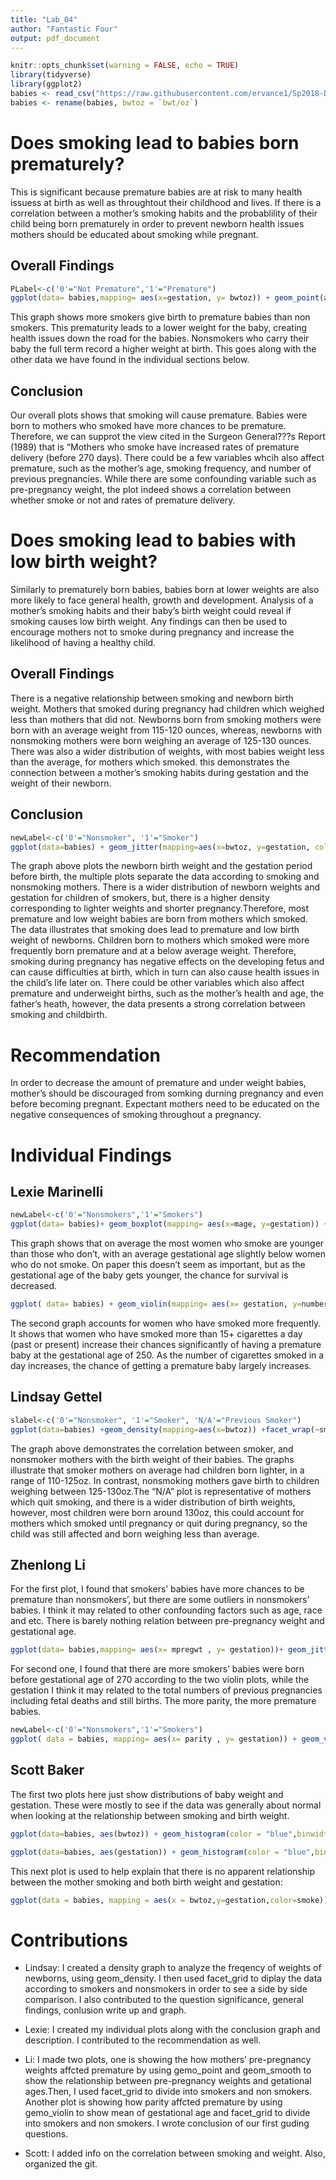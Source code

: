 ```yaml
---
title: "Lab_04"
author: "Fantastic Four"
output: pdf_document
---
```


```r
knitr::opts_chunk$set(warning = FALSE, echo = TRUE)
library(tidyverse)
library(ggplot2)
babies <- read_csv("https://raw.githubusercontent.com/ervance1/Sp2018-Data-Science-repo/master/babies2a.dat")
babies <- rename(babies, bwtoz = `bwt/oz`)
```

# Does smoking lead to babies born prematurely?
This is significant because premature babies are at risk to many health issuess at birth as well as throughtout their childhood and lives. If there is a correlation between a mother's smoking habits and the probablility of their child being born prematurely in order to prevent newborn health issues mothers should be educated about smoking while pregnant.

## Overall Findings 
```r
PLabel<-c('0'="Not Premature",'1'="Premature")
ggplot(data= babies,mapping= aes(x=gestation, y= bwtoz)) + geom_point(aes(color= smoke))+facet_wrap(~Premature, labeller= labeller(Premature=PLabel)) +ggtitle(label= "Gestational age for Premature and Not Premature births") + xlab(label= "Gestational age") + ylab(label= "Birth Weight")
```
This graph shows more smokers give birth to premature babies than non smokers. This prematurity leads to a lower weight for the baby, creating health issues down the road for the babies. Nonsmokers who carry their baby the full term record a higher weight at birth. This goes along with the other data we have found in the individual sections below.

## Conclusion 
Our overall plots shows that smoking will cause premature. Babies were born to mothers who smoked have more chances to be premature. Therefore, we can supprot the view cited in the Surgeon General???s Report (1989) that is "Mothers who smoke have increased rates of premature delivery (before 270 days). There could be a few variables whcih also affect premature, such as the mother's age, smoking frequency, and number of previous pregnancies. While there are some confounding variable such as pre-pregnancy weight, the plot indeed shows a correlation between whether smoke or not and rates of premature delivery.

# Does smoking lead to babies with low birth weight?
Similarly to prematurely born babies, babies born at lower weights are also more likely to face general health, growth and development. Analysis of a mother's smoking habits and their baby's birth weight could reveal if smoking causes low birth weight. Any findings can then be used to encourage mothers not to smoke during pregnancy and increase the likelihood of having a healthy child.

## Overall Findings
There is a negative relationship between smoking and newborn birth weight. Mothers that smoked during pregnancy had children which weighed less than mothers that did not. Newborns born from smoking mothers were born with an average weight from 115-120 ounces, whereas, newborns with nonsmoking mothers were born weighing an average of 125-130 ounces. There was also a wider distribution of weights, with most babies weight less than the average, for mothers which smoked. this demonstrates the connection between a mother's smoking habits during gestation and the weight of their newborn.

## Conclusion 
```r
newLabel<-c('0'="Nonsmoker", '1'="Smoker")
ggplot(data=babies) + geom_jitter(mapping=aes(x=bwtoz, y=gestation, color=smoke)) + facet_wrap(~smoke, labeller=labeller(smoke=newLabel)) + geom_smooth(mapping=aes(x=bwtoz, y=gestation), method="lm", se=FALSE) + labs(x="Newborn Birthweight(oz)", y="Duration of Gestation(days)")
```
  The graph above plots the newborn birth weight and the gestation period before birth, the multiple plots separate the data according to smoking and nonsmoking mothers. There is a wider distribution of newborn weights and gestation for children of smokers, but, there is a higher density corresponding to lighter weights and shorter pregnancy.Therefore, most premature and low weight babies are born from mothers which smoked.
  The data illustrates that smoking does lead to premature and low birth weight of newborns. Children born to mothers which smoked were more frequently born premature and at a below average weight. Therefore, smoking during pregnancy has negative effects on the developing fetus and can cause difficulties at birth, which in turn can also cause health issues in the child's life later on. There could be other variables which also affect premature and underweight births, such as the mother's health and age, the father's heath, however, the data presents a strong correlation between smoking and childbirth.


# Recommendation
In order to decrease the amount of premature and under weight babies, mother's should be discouraged from somking durning pregnancy and even before becoming pregnant. Expectant mothers need to be educated on the negative consequences of smoking throughout a pregnancy.



# Individual Findings

## Lexie Marinelli

```r
newLabel<-c('0'="Nonsmokers",'1'="Smokers")
ggplot(data= babies)+ geom_boxplot(mapping= aes(x=mage, y=gestation)) +facet_wrap(~smoke, labeller= labeller(smoke=newLabel)) +ggtitle(label="Age of Woman vs. Gestational age of Smokers and Nonsmokers") +xlab(label="Woman's Age")+ ylab(label= "Gestational Age")
```

This graph shows that on average the most women who smoke are younger than those who don't, with an average gestational age slightly below women who do not smoke. On paper this doesn't seem as important, but as the gestational age of the baby gets younger, the chance for survival is decreased. 


```r
ggplot( data= babies) + geom_violin(mapping= aes(x= gestation, y=number), scale= "area") +ggtitle(label= "Gestational Age vs. Frequency of Smoking")+ xlab(label= "Gestational Age") +ylab(label="Frequency of Smoking")
```

The second graph accounts for women who have smoked more frequently. It shows that women who have smoked more than 15+ cigarettes a day (past or present) increase their chances significantly of having a premature baby at the gestational age of 250. As the number of cigarettes smoked in a day increases, the chance of getting a premature baby largely increases. 

## Lindsay Gettel
```r
slabel<-c('0'="Nonsmoker", '1'="Smoker", 'N/A'="Previous Smoker")
ggplot(data=babies) +geom_density(mapping=aes(x=bwtoz)) +facet_wrap(~smoke, labeller=labeller(smoke=slabel)) + ggtitle("Baby's birthweight comparison of smoker and nonsmoker mothers") + labs(x="Baby's birthweight (oz)", y="Density of babies born at a given weight")

```
  The graph above demonstrates the correlation between smoker, and nonsmoker mothers with the birth weight of their babies. The graphs illustrate that smoker mothers on average had children born lighter, in a range of 110-125oz. In contrast, nonsmoking mothers gave birth to children weighing between 125-130oz.The "N/A" plot is representative of mothers which quit smoking, and there is a wider distribution of birth weights, however, most children were born around 130oz, this could account for mothers which smoked until pregnancy or quit during pregnancy, so the child was still affected and born weighing less than average.

## Zhenlong Li
For the first plot, I found that smokers' babies have more chances to be premature than nonsmokers', but there are some outliers in nonsmokers' babies. I think it may related to other confounding factors such as age, race and etc. There is barely nothing relation between pre-pregnancy weight and gestational age.

```r
ggplot(data= babies,mapping= aes(x= mpregwt , y= gestation))+ geom_jitter() + geom_smooth(method = "lm") +facet_wrap(~smoke, labeller= labeller(smoke=newLabel))
```

For second one, I found that there are more smokers' babies were born before gestational age of 270 according to the two violin plots, while the gestation I think it may related to the total numbers of previous pregnancies including fetal deaths and still births. The more parity, the more premature babies.

```r
newLabel<-c('0'="Nonsmokers",'1'="Smokers")
ggplot( data = babies, mapping= aes(x= parity , y= gestation)) + geom_violin(scale = "area") +facet_wrap(~smoke, labeller= labeller(smoke = newLabel)) + ggtitle(label="Parity vs. Baby's Gestation between Smokers and Nonsmokers") + ylab(label="Gestation Days")+ xlab(label= "Number of previous pregnancies")
```

## Scott Baker

The first two plots here just show distributions of baby weight and gestation. These were mostly to see if the data was generally about normal when looking at the relationship between smoking and birth weight.

```r
ggplot(data=babies, aes(bwtoz)) + geom_histogram(color = "blue",binwidth = 2) + geom_vline(aes(xintercept=mean(bwtoz))) + ggtitle(label = "Distribution of weight") +xlab(label= "weight") +ylab(label= "frequency")
```

```r
ggplot(data=babies, aes(gestation)) + geom_histogram(color = "blue",binwidth = 2) + geom_vline(aes(xintercept=mean(gestation))) + ggtitle(label = "Distribution of gestation") +xlab(label= "Time") +ylab(label= "frequency")

```

This next plot is used to help explain that there is no apparent relationship between the mother smoking and both birth weight and gestation:

```r
ggplot(data = babies, mapping = aes(x = bwtoz,y=gestation,color=smoke)) + geom_jitter() + ggtitle(label = "Comparing weight to gestation with visualization of smoking") +xlab("Weight(oz.)") + ylab("gestation")
```



# Contributions
* Lindsay: I created a density graph to analyze the freqency of weights of newborns, using geom_density. I then used facet_grid to diplay the data according to smokers and nonsmokers in order to see a side by side comparison. I also contributed to the question significance, general findings, conlusion write up and graph.

* Lexie: I created my individual plots along with the conclusion graph and description. I contributed to the recommendation as well.  

* Li: I made two plots, one is showing the how mothers' pre-pregnancy weights affcted premature by using gemo_point and geom_smooth to show the relationship between pre-pregnancy weights and getational ages.Then, I used facet_grid to divide into smokers and non smokers. Another plot is showing how parity affcted premature by using gemo_violin to show mean of gestational age and facet_grid to divide into smokers and non smokers. I wrote conclusion of our first guding questions.

* Scott: I added info on the correlation between smoking and weight. Also, organized the git.

